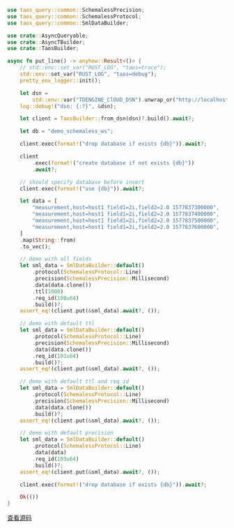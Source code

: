 ```rust
use taos_query::common::SchemalessPrecision;
use taos_query::common::SchemalessProtocol;
use taos_query::common::SmlDataBuilder;

use crate::AsyncQueryable;
use crate::AsyncTBuilder;
use crate::TaosBuilder;

async fn put_line() -> anyhow::Result<()> {
    // std::env::set_var("RUST_LOG", "taos=trace");
    std::env::set_var("RUST_LOG", "taos=debug");
    pretty_env_logger::init();

    let dsn =
        std::env::var("TDENGINE_ClOUD_DSN").unwrap_or("http://localhost:6041".to_string());
    log::debug!("dsn: {:?}", &dsn);

    let client = TaosBuilder::from_dsn(dsn)?.build().await?;

    let db = "demo_schemaless_ws";

    client.exec(format!("drop database if exists {db}")).await?;

    client
        .exec(format!("create database if not exists {db}"))
        .await?;

    // should specify database before insert
    client.exec(format!("use {db}")).await?;

    let data = [
        "measurement,host=host1 field1=2i,field2=2.0 1577837300000",
        "measurement,host=host1 field1=2i,field2=2.0 1577837400000",
        "measurement,host=host1 field1=2i,field2=2.0 1577837500000",
        "measurement,host=host1 field1=2i,field2=2.0 1577837600000",
    ]
    .map(String::from)
    .to_vec();

    // demo with all fields
    let sml_data = SmlDataBuilder::default()
        .protocol(SchemalessProtocol::Line)
        .precision(SchemalessPrecision::Millisecond)
        .data(data.clone())
        .ttl(1000)
        .req_id(100u64)
        .build()?;
    assert_eq!(client.put(&sml_data).await?, ());

    // demo with default ttl
    let sml_data = SmlDataBuilder::default()
        .protocol(SchemalessProtocol::Line)
        .precision(SchemalessPrecision::Millisecond)
        .data(data.clone())
        .req_id(101u64)
        .build()?;
    assert_eq!(client.put(&sml_data).await?, ());

    // demo with default ttl and req_id 
    let sml_data = SmlDataBuilder::default()
        .protocol(SchemalessProtocol::Line)
        .precision(SchemalessPrecision::Millisecond)
        .data(data.clone())
        .build()?;
    assert_eq!(client.put(&sml_data).await?, ());

    // demo with default precision
    let sml_data = SmlDataBuilder::default()
        .protocol(SchemalessProtocol::Line)
        .data(data)
        .req_id(103u64)
        .build()?;
    assert_eq!(client.put(&sml_data).await?, ());

    client.exec(format!("drop database if exists {db}")).await?;

    Ok(())
}

```

[查看源码](https://github.com/taosdata/TDengine/blob/main/docs/examples/rust/nativeexample/examples/schemaless_insert_line.rs)

